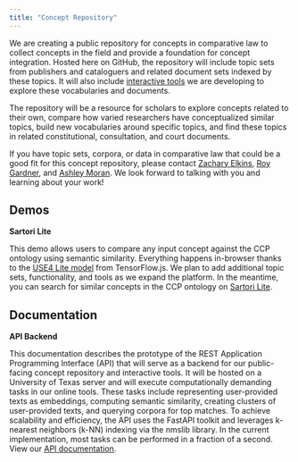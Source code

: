 ```yaml
---
title: "Concept Repository"
---
```


We are creating a public repository for concepts in comparative law to collect concepts in the field and provide a foundation for concept integration. Hosted here on GitHub, the repository will include topic sets from publishers and cataloguers and related document sets indexed by these topics. It will also include [interactive tools](https://conceptintegration.github.io/ontology_enrichment.html) we are developing to explore these vocabularies and documents.

The repository will be a resource for scholars to explore concepts related to their own, compare how varied researchers have conceptualized similar topics, build new vocabularies around specific topics, and find these topics in related constitutional, consultation, and court documents.

If you have topic sets, corpora, or data in comparative law that could be a good fit for this concept repository, please contact [Zachary Elkins](mailto:zelkins@austin.utexas.edu), [Roy Gardner](mailto:roybowesgardner@gmail.com), and [Ashley Moran](mailto:ashleymoran@utexas.edu). We look forward to talking with you and learning about your work!

## Demos

**Sartori Lite**

This demo allows users to compare any input concept against the CCP ontology using semantic similarity. Everything happens in-browser thanks to the [USE4 Lite model](https://github.com/tensorflow/tfjs-models/blob/master/universal-sentence-encoder/README.md) from TensorFlow.js. We plan to add additional topic sets, functionality, and tools as we expand the platform. In the meantime, you can search for similar concepts in the CCP ontology on [Sartori Lite](./demos/sartori-lite/index.html).

## Documentation

**API Backend**

This documentation describes the prototype of the REST Application Programming Interface (API) that will serve as a backend for our public-facing concept repository and interactive tools. It will be hosted on a University of Texas server and will execute computationally demanding tasks in our online tools. These tasks include representing user-provided texts as embeddings, computing semantic similarity, creating clusters of user-provided texts, and querying corpora for top matches. To achieve scalability and efficiency, the API uses the FastAPI toolkit and leverages k-nearest neighbors (k-NN) indexing via the nmslib library. In the current implementation, most tasks can be performed in a fraction of a second. View our [API documentation](https://github.com/conceptintegration/conceptintegration.github.io/blob/main/REST%20API%20documentation.pdf).
